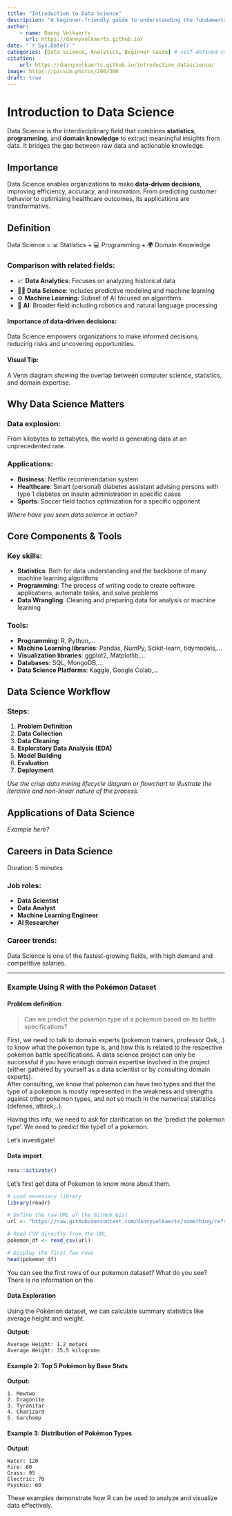 ```yaml
---
title: "Introduction to Data Science"
description: "A beginner-friendly guide to understanding the fundamentals of data science with the help of practical examples."
author:
    - name: Danny Volkaerts
      url: https://dannyvolkaerts.github.io/
date: "`r Sys.Date()`"
categories: [Data Science, Analytics, Beginner Guide] # self-defined categories
citation: 
    url: https://dannyvolkaerts.github.io/introduction_datascience/ 
image: https://picsum.photos/200/300
draft: true
---
```


# Introduction to Data Science

Data Science is the interdisciplinary field that combines **statistics**, **programming**, and **domain knowledge** to extract meaningful insights from data. It bridges the gap between raw data and actionable knowledge.

## Importance

Data Science enables organizations to make **data-driven decisions**, improving efficiency, accuracy, and innovation. From predicting customer behavior to optimizing healthcare outcomes, its applications are transformative.

## Definition

Data Science = 📊 Statistics + 💻 Programming + 🌍 Domain Knowledge

### Comparison with related fields:

- 📈 **Data Analytics**: Focuses on analyzing historical data
- 🧑‍🔬 **Data Science**: Includes predictive modeling and machine learning
- ⚙️ **Machine Learning**: Subset of AI focused on algorithms
- 🤖 **AI**: Broader field including robotics and natural language processing

#### Importance of data-driven decisions:

Data Science empowers organizations to make informed decisions, reducing risks and uncovering opportunities.

#### Visual Tip:

A Venn diagram showing the overlap between computer science, statistics, and domain expertise.

## Why Data Science Matters

### Data explosion:

From kilobytes to zettabytes, the world is generating data at an unprecedented rate.

### Applications:

- **Business**: Netflix recommendation system
- **Healthcare**: Smart (personal) diabetes assistant advising persons with type 1 diabetes on insulin administration in specific cases
- **Sports**: Soccer field tactics optimization for a specific opponent

*Where have you seen data science in action?*


## Core Components & Tools

### Key skills:

- **Statistics**: Both for data understanding and the backbone of many machine learning algorithms
- **Programming**: The process of writing code to create software applications, automate tasks, and solve problems
- **Data Wrangling**: Cleaning and preparing data for analysis or machine learning

### Tools:

- **Programming**: R, Python,...
- **Machine Learning libraries**: Pandas, NumPy, Scikit-learn, tidymodels,...
- **Visualization libraries**: ggplot2, Matplotlib,...
- **Databases**: SQL, MongoDB,...
- **Data Science Platforms**: Kaggle, Google Colab,...

## Data Science Workflow

### Steps:

1. **Problem Definition**
2. **Data Collection**
3. **Data Cleaning**
4. **Exploratory Data Analysis (EDA)**
5. **Model Building**
6. **Evaluation**
7. **Deployment**

*Use the crisp data mining lifecycle diagram or flowchart to illustrate the iterative and non-linear nature of the process.*

## Applications of Data Science

*Example here?*


## Careers in Data Science

Duration: 5 minutes

### Job roles:

- **Data Scientist**
- **Data Analyst**
- **Machine Learning Engineer**
- **AI Researcher**

### Career trends:

Data Science is one of the fastest-growing fields, with high demand and competitive salaries.

---

### Example Using R with the Pokémon Dataset

#### Problem definition

> Can we predict the pokemon type of a pokemon based on its battle specifications?\

First, we need to talk to domain experts (pokemon trainers, professor Oak,..) to know what the pokemon type is, and how this is related to the respective pokemon battle specifications. A data science project can only be successful if you have enough domain expertise involved in the project (either gathered by yourself as a data scientist or by consulting domain experts).\
After consulting, we know that pokemon can have two types and that the type of a pokemon is mostly represented in the weakness and strengths against other pokemon types, and not so much in the numerical statistics (defense, attack,..).\

Having this info, we need to ask for clarification on the 'predict the pokemon type'. We need to predict the type1 of a pokemon.\

Let's investigate!

#### Data import
```r
renv::activate()
```

Let's first get data of Pokemon to know more about them.

```r
# Load necessary library
library(readr)

# Define the raw URL of the GitHub Gist
url <- "https://raw.githubusercontent.com/dannyvolkaerts/something/refs/heads/main/pokemon_full.csv"

# Read CSV directly from the URL
pokemon_df <- read_csv(url)

# Display the first few rows
head(pokemon_df)
``` 

You can see the first rows of our pokemon dataset? What do you see? There is no information on the 


#### Data Exploration

Using the Pokémon dataset, we can calculate summary statistics like average height and weight.

**Output:**

```
Average Height: 1.2 meters
Average Weight: 35.5 kilograms
```

#### Example 2: Top 5 Pokémon by Base Stats

**Output:**

```
1. Mewtwo
2. Dragonite
3. Tyranitar
4. Charizard
5. Garchomp
```

#### Example 3: Distribution of Pokémon Types

**Output:**

```
Water: 120
Fire: 80
Grass: 95
Electric: 70
Psychic: 60
```

These examples demonstrate how R can be used to analyze and visualize data effectively.
